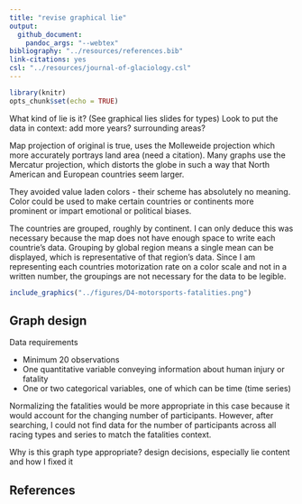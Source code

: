 ```yaml
---
title: "revise graphical lie"
output: 
  github_document: 
    pandoc_args: "--webtex"
bibliography: "../resources/references.bib"
link-citations: yes
csl: "../resources/journal-of-glaciology.csl"
---
```


```r
library(knitr)
opts_chunk$set(echo = TRUE)
```

What kind of lie is it? (See graphical lies slides for types)
Look to put the data in context: add more years? surrounding areas?

Map projection of original is true, uses the Molleweide projection which more accurately portrays land area (need a citation). Many graphs use the Mercatur projection, which distorts the globe in such a way that North American and European countries seem larger.

They avoided value laden colors - their scheme has absolutely no meaning. Color could be used to make certain countries or continents more prominent or impart emotional or political biases.

The countries are grouped, roughly by continent. I can only deduce this was necessary because the map does not have enough space to write each countrie's data. Grouping by global region means a single mean can be displayed, which is representative of that region's data. Since I am representing each countries motorization rate on a color scale and not in a written number, the groupings are not necessary for the data to be legible.

```r
include_graphics("../figures/D4-motorsports-fatalities.png")    
```

## Graph design
 
Data requirements

- Minimum 20 observations
- One quantitative variable conveying information about human injury or fatality
- One or two categorical variables, one of which can be time (time series)

Normalizing the fatalities would be more appropriate in this case because it would account for the changing number of participants. However, after searching, I could not find data for the number of participants across all racing types and series to match the fatalities context.

Why is this graph type appropriate? design decisions, especially lie content and how I fixed it

## References
